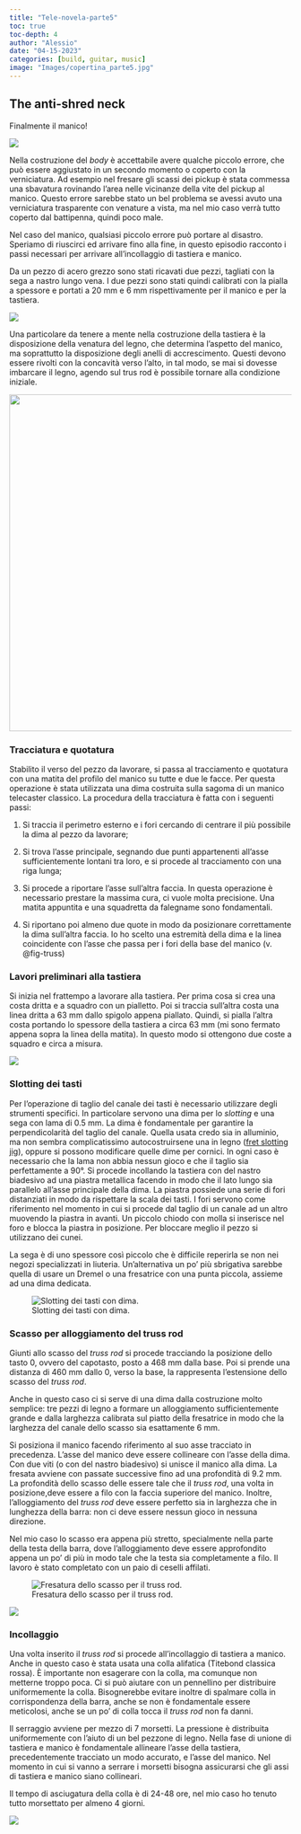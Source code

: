 ```yaml
---
title: "Tele-novela-parte5"
toc: true
toc-depth: 4
author: "Alessio"
date: "04-15-2023"
categories: [build, guitar, music]
image: "Images/copertina_parte5.jpg"
---
```


## The anti-shred neck

Finalmente il manico!

![](https://media.giphy.com/media/sBikoeGRyOrK0/giphy.gif)

Nella costruzione del *body* è accettabile avere qualche piccolo errore, che può essere aggiustato in un secondo momento o coperto con la verniciatura. Ad esempio nel fresare gli scassi dei pickup è stata commessa una sbavatura rovinando l'area nelle vicinanze della vite del pickup al manico. Questo errore sarebbe stato un bel problema se avessi avuto una verniciatura trasparente con venature a vista, ma nel mio caso verrà tutto coperto dal battipenna, quindi poco male.

Nel caso del manico, qualsiasi piccolo errore può portare al disastro. Speriamo di riuscirci ed arrivare fino alla fine, in questo episodio racconto i passi necessari per arrivare all'incollaggio di tastiera e manico.

Da un pezzo di acero grezzo sono stati ricavati due pezzi, tagliati con la sega a nastro lungo vena. I due pezzi sono stati quindi calibrati con la pialla a spessore e portati a 20 mm e 6 mm rispettivamente per il manico e per la tastiera.

![](Images/image-829326565.png)

Una particolare da tenere a mente nella costruzione della tastiera è la disposizione della venatura del legno, che determina l'aspetto del manico, ma soprattutto la disposizione degli anelli di accrescimento. Questi devono essere rivolti con la concavità verso l'alto, in tal modo, se mai si dovesse imbarcare il legno, agendo sul trus rod è possibile tornare alla condizione iniziale.

![](Images/image-1452876642.png){width="600"}

### Tracciatura e quotatura

Stabilito il verso del pezzo da lavorare, si passa al tracciamento e quotatura con una matita del profilo del manico su tutte e due le facce. Per questa operazione è stata utilizzata una dima costruita sulla sagoma di un manico telecaster classico. La procedura della tracciatura è fatta con i seguenti passi:

1.  Si traccia il perimetro esterno e i fori cercando di centrare il più possibile la dima al pezzo da lavorare;

2.  Si trova l'asse principale, segnando due punti appartenenti all'asse sufficientemente lontani tra loro, e si procede al tracciamento con una riga lunga;

3.  Si procede a riportare l'asse sull'altra faccia. In questa operazione è necessario prestare la massima cura, ci vuole molta precisione. Una matita appuntita e una squadretta da falegname sono fondamentali.

4.  Si riportano poi almeno due quote in modo da posizionare correttamente la dima sull'altra faccia. Io ho scelto una estremità della dima e la linea coincidente con l'asse che passa per i fori della base del manico (v. @fig-truss)

### Lavori preliminari alla tastiera

Si inizia nel frattempo a lavorare alla tastiera. Per prima cosa si crea una costa dritta e a squadro con un pialletto. Poi si traccia sull'altra costa una linea dritta a 63 mm dallo spigolo appena piallato. Quindi, si pialla l'altra costa portando lo spessore della tastiera a circa 63 mm (mi sono fermato appena sopra la linea della matita). In questo modo si ottengono due coste a squadro e circa a misura.

![](Images/image-1284489814.png)

### Slotting dei tasti

Per l'operazione di taglio del canale dei tasti è necessario utilizzare degli strumenti specifici. In particolare servono una dima per lo *slotting* e una sega con lama di 0.5 mm. La dima è fondamentale per garantire la perpendicolarità del taglio del canale. Quella usata credo sia in alluminio, ma non sembra complicatissimo autocostruirsene una in legno ([fret slotting jig](https://www.youtube.com/watch?v=RmBd3bhHNiU)), oppure si possono modificare quelle dime per cornici. In ogni caso è necessario che la lama non abbia nessun gioco e che il taglio sia perfettamente a 90°. Si procede incollando la tastiera con del nastro biadesivo ad una piastra metallica facendo in modo che il lato lungo sia parallelo all'asse principale della dima. La piastra possiede una serie di fori distanziati in modo da rispettare la scala dei tasti. I fori servono come riferimento nel momento in cui si procede dal taglio di un canale ad un altro muovendo la piastra in avanti. Un piccolo chiodo con molla si inserisce nel foro e blocca la piastra in posizione. Per bloccare meglio il pezzo si utilizzano dei cunei.

La sega è di uno spessore così piccolo che è difficile reperirla se non nei negozi specializzati in liuteria. Un'alternativa un po' più sbrigativa sarebbe quella di usare un Dremel o una fresatrice con una punta piccola, assieme ad una dima dedicata.

![Slotting dei tasti con dima.](Images/image-850246814.png){#fig-dima_slotting}

### Scasso per alloggiamento del truss rod

Giunti allo scasso del *truss rod* si procede tracciando la posizione dello tasto 0, ovvero del capotasto, posto a 468 mm dalla base. Poi si prende una distanza di 460 mm dallo 0, verso la base, la rappresenta l'estensione dello scasso del *truss rod*.

Anche in questo caso ci si serve di una dima dalla costruzione molto semplice: tre pezzi di legno a formare un alloggiamento sufficientemente grande e dalla larghezza calibrata sul piatto della fresatrice in modo che la larghezza del canale dello scasso sia esattamente 6 mm.

Si posiziona il manico facendo riferimento al suo asse tracciato in precedenza. L'asse del manico deve essere collineare con l'asse della dima. Con due viti (o con del nastro biadesivo) si unisce il manico alla dima. La fresata avviene con passate successive fino ad una profondità di 9.2 mm. La profondità dello scasso delle essere tale che il *truss rod*, una volta in posizione,deve essere a filo con la faccia superiore del manico. Inoltre, l'alloggiamento del *truss rod* deve essere perfetto sia in larghezza che in lunghezza della barra: non ci deve essere nessun gioco in nessuna direzione.

Nel mio caso lo scasso era appena più stretto, specialmente nella parte della testa della barra, dove l'alloggiamento deve essere approfondito appena un po' di più in modo tale che la testa sia completamente a filo. Il lavoro è stato completato con un paio di ceselli affilati.

![Fresatura dello scasso per il truss rod.](Images/image-358085078.png){#fig-truss}

![](Images/image-83900485.png)

### Incollaggio

Una volta inserito il *truss rod* si procede all'incollaggio di tastiera a manico. Anche in questo caso è stata usata una colla alifatica (Titebond classica rossa). È importante non esagerare con la colla, ma comunque non metterne troppo poca. Ci si può aiutare con un pennellino per distribuire uniformemente la colla. Bisognerebbe evitare inoltre di spalmare colla in corrispondenza della barra, anche se non è fondamentale essere meticolosi, anche se un po' di colla tocca il *truss rod* non fa danni.

Il serraggio avviene per mezzo di 7 morsetti. La pressione è distribuita uniformemente con l'aiuto di un bel pezzone di legno. Nella fase di unione di tastiera e manico è fondamentale allineare l'asse della tastiera, precedentemente tracciato un modo accurato, e l'asse del manico. Nel momento in cui si vanno a serrare i morsetti bisogna assicurarsi che gli assi di tastiera e manico siano collineari.

Il tempo di asciugatura della colla è di 24-48 ore, nel mio caso ho tenuto tutto morsettato per almeno 4 giorni.

![](Images/image-71466536.png)
